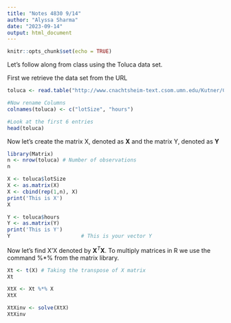 ```yaml
---
title: "Notes 4830 9/14"
author: "Alyssa Sharma"
date: "2023-09-14"
output: html_document
---
```


```r
knitr::opts_chunk$set(echo = TRUE)
```

Let's follow along from class using the Toluca data set.

First we retrieve the data set from the URL
```r
toluca <- read.table("http://www.cnachtsheim-text.csom.umn.edu/Kutner/Chapter%20%201%20Data%20Sets/CH01TA01.txt", sep ="" , header = FALSE)

#Now rename Columns
colnames(toluca) <- c("lotSize", "hours")

#Look at the first 6 entries
head(toluca)
```

Now let's create the matrix X, denoted as $\textbf{X}$ and the matrix Y, denoted as $\textbf{Y}$

```r
library(Matrix)
n <- nrow(toluca) # Number of observations
n

X <- toluca$lotSize
X <- as.matrix(X)
X <- cbind(rep(1,n), X)
print('This is X')
X

Y <- toluca$hours
Y <- as.matrix(Y) 
print('This is Y')
Y                       # This is your vector Y
```
Now let's find X'X denoted by $\textbf{X}^T \textbf{X}$. To multiply matrices in R we use the command %*% from the matrix library.

```r
Xt <- t(X) # Taking the transpose of X matrix
Xt

XtX <- Xt %*% X
XtX
```

```r
XtXinv <- solve(XtX)
XtXinv
```

